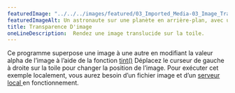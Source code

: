 ---
featuredImage: "../../../images/featured/03_Imported_Media-03_Image_Transparency-thumbnail.png"
featuredImageAlt: Un astronaute sur une planète en arrière-plan, avec une version légèrement transparente de cette image superposée et décalée vers la gauche.
title: Transparence D'image
oneLineDescription:  Rendez une image translucide sur la toile.
---

Ce programme superpose une image à une autre en modifiant la valeur alpha de 
l’image à l’aide de la fonction 
<a href="https://p5js.org/reference/p5/tint" target="_blank">tint()</a>
Déplacez le curseur de gauche à droite sur la toile pour changer la position de l’image.
Pour exécuter cet exemple localement, vous aurez besoin d’un fichier image et d’un
<a href="https://github.com/processing/p5.js/wiki/Local-server"> serveur local </a> en fonctionnement.